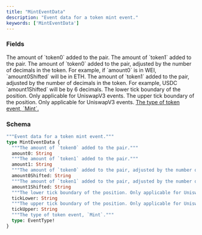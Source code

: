 ```yaml
---
title: "MintEventData"
description: "Event data for a token mint event."
keywords: ['MintEventData']
---
```


### Fields

<ResponseField name="amount0" type="String">
  The amount of `token0` added to the pair.
</ResponseField>

<ResponseField name="amount1" type="String">
  The amount of `token1` added to the pair.
</ResponseField>

<ResponseField name="amount0Shifted" type="String">
  The amount of `token0` added to the pair, adjusted by the number of decimals in the token. For example, if `amount0` is in WEI, `amount0Shifted` will be in ETH.
</ResponseField>

<ResponseField name="amount1Shifted" type="String">
  The amount of `token1` added to the pair, adjusted by the number of decimals in the token. For example, USDC `amount1Shifted` will be by 6 decimals.
</ResponseField>

<ResponseField name="tickLower" type="String">
  The lower tick boundary of the position. Only applicable for UniswapV3 events.
</ResponseField>

<ResponseField name="tickUpper" type="String">
  The upper tick boundary of the position. Only applicable for UniswapV3 events.
</ResponseField>

<a href="/api-reference/types/eventtype">
  <ResponseField name="type" type="EventType!" required>
    The type of token event, `Mint`.
  </ResponseField>
</a>

### Schema


```graphql 
"""Event data for a token mint event."""
type MintEventData {
  """The amount of `token0` added to the pair."""
  amount0: String
  """The amount of `token1` added to the pair."""
  amount1: String
  """The amount of `token0` added to the pair, adjusted by the number of decimals in the token. For example, if `amount0` is in WEI, `amount0Shifted` will be in ETH."""
  amount0Shifted: String
  """The amount of `token1` added to the pair, adjusted by the number of decimals in the token. For example, USDC `amount1Shifted` will be by 6 decimals."""
  amount1Shifted: String
  """The lower tick boundary of the position. Only applicable for UniswapV3 events."""
  tickLower: String
  """The upper tick boundary of the position. Only applicable for UniswapV3 events."""
  tickUpper: String
  """The type of token event, `Mint`."""
  type: EventType!
}
```
